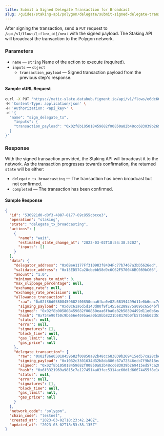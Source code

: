 ```yaml
---
title: Submit a Signed Delegate Transaction for Broadcast
slug: /guides/staking-api/polygon/delegate/submit-signed-delegate-transaction
---
```


After signing the transaction, send a `PUT` request to `/api/v1/flows/[:flow_id]/next` with the signed payload.
The Staking API will broadcast the transaction to the Polygon network.

### Parameters

- `name` &mdash; `string` Name of the action to execute (required).
- `inputs` &mdash; `object`
  - `transaction_payload` &mdash; Signed transaction payload from the previous step's response.

#### Sample cURL Request

```bash {5-8}
curl -X PUT 'https://matic-slate.datahub.figment.io/api/v1/flows/e6dc662e-f77c-4235-9b28-7141d90c8ab8/next' \
-H 'Content-Type: application/json' \
-H 'Authorization: <api_key>' \
-d '{
  "name": "sign_delegate_tx",
	"inputs": {
    "transaction_payload": "0x02f8b105018459682f00850a82b48cc683039b269415ed57ca28cbebb58d9c6c62f570046bc089bc6680b8446ab150710000000000000000000000000000000000000000000000000de0b6b3a76400000000000000000000000000000000000000000000000000000000000000000000c001a0d296fcf71df637b5642425980baa23ad635e18d8a321791a015a4458c53e3684a01eb9e8493d106997e66d065aa7a914b297bde333d7376c9f0869ce3d5bdc7388"
  }
}'
```

### Response

With the signed transaction provided, the Staking API will broadcast it to the network.
As the transaction progresses towards confirmation, the returned `state` will be either:

- `delegate_tx_broadcasting` &mdash; The transaction has been broadcast but not confirmed.
- `completed` &mdash; The transaction has been confirmed.

#### Sample Response

```json {4,8}
{
  "id": "536921d0-d0f3-4887-8177-69c855cbcce3",
  "operation": "staking",
  "state": "delegate_tx_broadcasting",
  "actions": [
    {
      "name": "wait",
      "estimated_state_change_at": "2023-03-02T18:54:38.520Z",
      "inputs": []
    }
  ],
  "data": {
    "delegator_address": "0x6BeA1177Ff310983f84D4Fc77b7467a3bD5626ed",
    "validator_address": "0x15ED57Ca28cbebb58d9c6C62F570046BC089bC66",
    "amount": "1.0",
    "minimum_shares_to_mint": 0,
    "max_slippage_percentage": null,
    "exchange_rate": null,
    "exchange_rate_precision": null,
    "allowance_transaction": {
      "raw": "0x02f86d05808459682f00850eaa6fba0e82b58394499d11e0b6eac7c0593d8fb292dcbbf815fb29ae80b844095ea7b300000000000000000000000000200ea4ee292e253e6ca07dba5edc07c8aa37a3ffffffffffffffffffffffffffffffffffffffffffffffffffffffffffffffffc0",
      "signing_payload": "0xd0c61a6d5d143d80f9f1455ec289275a096c65d4bfb89afb981857835c0106a6",
      "signed": "0x02f8b005808459682f00850eaa6fba0e82b58394499d11e0b6eac7c0593d8fb292dcbbf815fb29ae80b844095ea7b300000000000000000000000000200ea4ee292e253e6ca07dba5edc07c8aa37a3ffffffffffffffffffffffffffffffffffffffffffffffffffffffffffffffffc001a0a9cac4be7a0c56d6ed520814958b94d4385b1ac7d791485f85c6c58fa53e0d8aa002f14d836c1b5090b12ef16566056abd57e6fce013a759e444d925b8951633ea",
      "hash": "0x754e90f50c9b656e469baea0b18bb8221b58170b0fb57556b62d51c60d494af9",
      "status": null,
      "error": null,
      "signatures": [],
      "block_time": null,
      "gas_limit": null,
      "gas_price": null
    },
    "delegate_transaction": {
      "raw": "0x02f86e05018459682f00850a82b48cc683039b269415ed57ca28cbebb58d9c6c62f570046bc089bc6680b8446ab150710000000000000000000000000000000000000000000000000de0b6b3a76400000000000000000000000000000000000000000000000000000000000000000000c0",
      "signing_payload": "0x1032c3301634d32b8da886c67a72346ecb7f9b818e43c5675797233d2e0ecdac",
      "signed": "0x02f8b105018459682f00850a82b48cc683039b269415ed57ca28cbebb58d9c6c62f570046bc089bc6680b8446ab150710000000000000000000000000000000000000000000000000de0b6b3a76400000000000000000000000000000000000000000000000000000000000000000000c001a0d296fcf71df637b5642425980baa23ad635e18d8a321791a015a4458c53e3684a01eb9e8493d106997e66d065aa7a914b297bde333d7376c9f0869ce3d5bdc7388",
      "hash": "0x6f3321969a9815c7a1274514a03fec5314ac60d1d66674455f8e1e1941f870d4",
      "status": null,
      "error": null,
      "signatures": [],
      "block_time": null,
      "gas_limit": null,
      "gas_price": null
    }
  },
  "network_code": "polygon",
  "chain_code": "testnet",
  "created_at": "2023-03-02T18:23:42.248Z",
  "updated_at": "2023-03-02T18:53:38.135Z"
}
```
